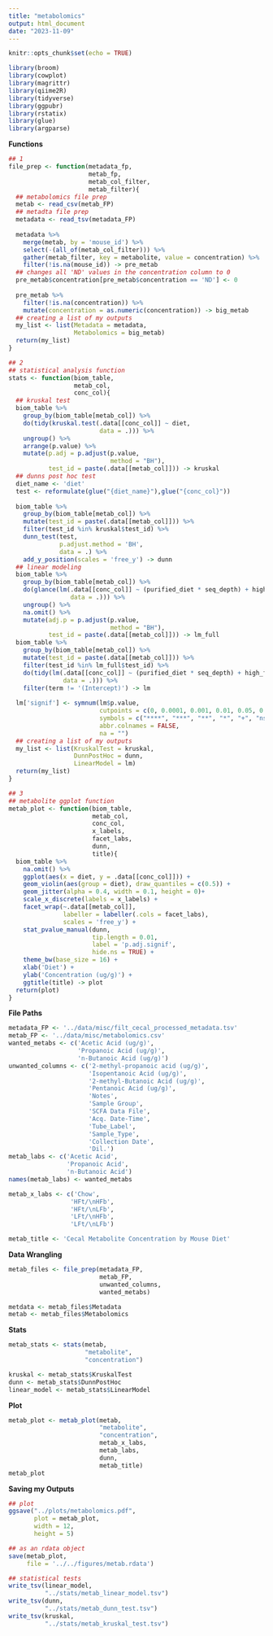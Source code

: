 ```yaml
---
title: "metabolomics"
output: html_document
date: "2023-11-09"
---
```


```r
knitr::opts_chunk$set(echo = TRUE)
```

```r
library(broom)
library(cowplot)
library(magrittr)
library(qiime2R)
library(tidyverse)
library(ggpubr)
library(rstatix)
library(glue)
library(argparse)
```

**Functions**
```r
## 1
file_prep <- function(metadata_fp,
                      metab_fp,
                      metab_col_filter,
                      metab_filter){
  ## metabolomics file prep 
  metab <- read_csv(metab_FP)
  ## metadta file prep 
  metadata <- read_tsv(metadata_FP)
  
  metadata %>% 
    merge(metab, by = 'mouse_id') %>% 
    select(-(all_of(metab_col_filter))) %>% 
    gather(metab_filter, key = metabolite, value = concentration) %>% 
    filter(!is.na(mouse_id)) -> pre_metab
  ## changes all 'ND' values in the concentration column to 0 
  pre_metab$concentration[pre_metab$concentration == 'ND'] <- 0
  
  pre_metab %>% 
    filter(!is.na(concentration)) %>% 
    mutate(concentration = as.numeric(concentration)) -> big_metab
  ## creating a list of my outputs
  my_list <- list(Metadata = metadata,
                  Metabolomics = big_metab)
  return(my_list)
}

## 2
## statistical analysis function
stats <- function(biom_table,
                  metab_col,
                  conc_col){
  ## kruskal test
  biom_table %>% 
    group_by(biom_table[metab_col]) %>% 
    do(tidy(kruskal.test(.data[[conc_col]] ~ diet,
                         data = .))) %>% 
    ungroup() %>%
    arrange(p.value) %>%
    mutate(p.adj = p.adjust(p.value,
                            method = "BH"),
           test_id = paste(.data[[metab_col]])) -> kruskal
  ## dunns post hoc test
  diet_name <- 'diet'
  test <- reformulate(glue("{diet_name}"),glue("{conc_col}"))
  
  biom_table %>% 
    group_by(biom_table[metab_col]) %>% 
    mutate(test_id = paste(.data[[metab_col]])) %>% 
    filter(test_id %in% kruskal$test_id) %>% 
    dunn_test(test,
              p.adjust.method = 'BH',
              data = .) %>% 
    add_y_position(scales = 'free_y') -> dunn
  ## linear modeling
  biom_table %>% 
    group_by(biom_table[metab_col]) %>%
    do(glance(lm(.data[[conc_col]] ~ (purified_diet * seq_depth) + high_fat * high_fiber,
                 data = .))) %>% 
    ungroup() %>%
    na.omit() %>%
    mutate(adj.p = p.adjust(p.value,
                            method = "BH"),
           test_id = paste(.data[[metab_col]])) -> lm_full
  biom_table %>% 
    group_by(biom_table[metab_col]) %>% 
    mutate(test_id = paste(.data[[metab_col]])) %>% 
    filter(test_id %in% lm_full$test_id) %>%
    do(tidy(lm(.data[[conc_col]] ~ (purified_diet * seq_depth) + high_fat * high_fiber,
               data = .))) %>% 
    filter(term != '(Intercept)') -> lm
  
  lm['signif'] <- symnum(lm$p.value,
                         cutpoints = c(0, 0.0001, 0.001, 0.01, 0.05, 0.1, 1),
                         symbols = c("****", "***", "**", "*", "+", "ns"),
                         abbr.colnames = FALSE,
                         na = "")
  ## creating a list of my outputs
  my_list <- list(KruskalTest = kruskal,
                  DunnPostHoc = dunn,
                  LinearModel = lm)
  return(my_list)
}

## 3 
## metabolite ggplot function
metab_plot <- function(biom_table,
                       metab_col,
                       conc_col,
                       x_labels,
                       facet_labs,
                       dunn,
                       title){
  biom_table %>% 
    na.omit() %>% 
    ggplot(aes(x = diet, y = .data[[conc_col]])) +
    geom_violin(aes(group = diet), draw_quantiles = c(0.5)) +
    geom_jitter(alpha = 0.4, width = 0.1, height = 0)+
    scale_x_discrete(labels = x_labels) +
    facet_wrap(~.data[[metab_col]],
               labeller = labeller(.cols = facet_labs),
               scales = 'free_y') +
    stat_pvalue_manual(dunn,
                       tip.length = 0.01,
                       label = 'p.adj.signif',
                       hide.ns = TRUE) +
    theme_bw(base_size = 16) +
    xlab('Diet') +
    ylab('Concentration (ug/g)') +
    ggtitle(title) -> plot
  return(plot)
}
```

**File Paths**
```r
metadata_FP <- '../data/misc/filt_cecal_processed_metadata.tsv'
metab_FP <- '../data/misc/metabolomics.csv'
wanted_metabs <- c('Acetic Acid (ug/g)',
                   'Propanoic Acid (ug/g)',
                   'n-Butanoic Acid (ug/g)')
unwanted_columns <- c('2-methyl-propanoic acid (ug/g)',
                      'Isopentanoic Acid (ug/g)',
                      '2-methyl-Butanoic Acid (ug/g)',
                      'Pentanoic Acid (ug/g)',
                      'Notes',
                      'Sample Group',
                      'SCFA Data File',
                      'Acq. Date-Time',
                      'Tube_Label',
                      'Sample_Type',
                      'Collection Date',
                      'Dil.')
metab_labs <- c('Acetic Acid',
                'Propanoic Acid',
                'n-Butanoic Acid')
names(metab_labs) <- wanted_metabs

metab_x_labs <- c('Chow', 
                 'HFt/\nHFb', 
                 'HFt/\nLFb',
                 'LFt/\nHFb', 
                 'LFt/\nLFb')

metab_title <- 'Cecal Metabolite Concentration by Mouse Diet'
```

**Data Wrangling**
```r
metab_files <- file_prep(metadata_FP,
                         metab_FP,
                         unwanted_columns,
                         wanted_metabs)

metdata <- metab_files$Metadata
metab <- metab_files$Metabolomics
```

**Stats**
```r
metab_stats <- stats(metab,
                     "metabolite",
                     "concentration")

kruskal <- metab_stats$KruskalTest
dunn <- metab_stats$DunnPostHoc
linear_model <- metab_stats$LinearModel
```

**Plot**
```r
metab_plot <- metab_plot(metab,
                         "metabolite",
                         "concentration",
                         metab_x_labs,
                         metab_labs,
                         dunn,
                         metab_title)
metab_plot
```

**Saving my Outputs**
```r
## plot
ggsave("../plots/metabolomics.pdf",
       plot = metab_plot,
       width = 12,
       height = 5)

## as an rdata object
save(metab_plot,
     file = '../../figures/metab.rdata')

## statistical tests 
write_tsv(linear_model,
          "../stats/metab_linear_model.tsv")
write_tsv(dunn,
          "../stats/metab_dunn_test.tsv")
write_tsv(kruskal,
          "../stats/metab_kruskal_test.tsv")
```

